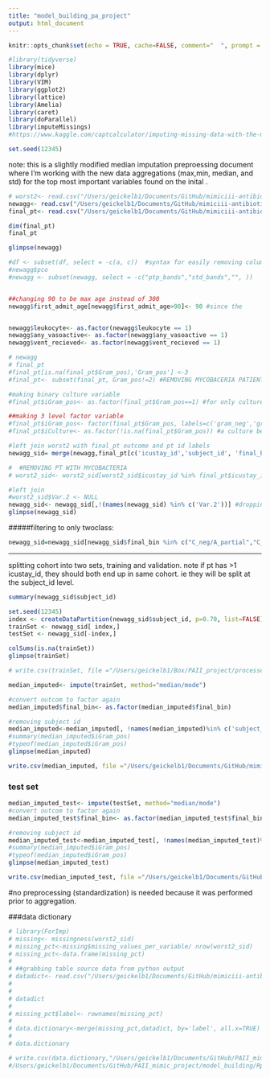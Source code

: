 ```yaml
---
title: "model_building_pa_project"
output: html_document
---
```



```r
knitr::opts_chunk$set(echo = TRUE, cache=FALSE, comment="  ", prompt = TRUE)

#library(tidyverse)
library(mice)
library(dplyr)
library(VIM)
library(ggplot2)
library(lattice)
library(Amelia)
library(caret)
library(doParallel)
library(imputeMissings)
#https://www.kaggle.com/captcalculator/imputing-missing-data-with-the-mice-package-in-r  #great reference

set.seed(12345)
```


note: this is a slightly modified median imputation preproessing document where I'm working with the new data aggregations (max,min, median, and std) for the top most important variables found on the inital .
```r
# worst2<- read.csv("/Users/geickelb1/Documents/GitHub/mimiciii-antibiotics-modeling/data/processed/04042019_worstdf_preImp.csv",stringsAsFactors=TRUE, check.names=FALSE)
newagg<- read.csv("/Users/geickelb1/Documents/GitHub/mimiciii-antibiotics-modeling/data/processed/merged/04042019_newaggdf2_std.csv",stringsAsFactors=TRUE, check.names=FALSE)
final_pt<- read.csv("/Users/geickelb1/Documents/GitHub/mimiciii-antibiotics-modeling/data/raw/csv/04042019_final_pt_df2_v.csv",stringsAsFactors=TRUE, check.names=FALSE)

```

```r
dim(final_pt)
final_pt
```



```r
glimpse(newagg)

#df <- subset(df, select = -c(a, c))  #syntax for easily removing columns
#newagg$pco
#newagg <- subset(newagg, select = -c("ptp_bands","std_bands","", ))
```


```r

```

```r

##changing 90 to be max age instead of 300
newagg$first_admit_age[newagg$first_admit_age>90]<- 90 #since the 


newagg$leukocyte<- as.factor(newagg$leukocyte == 1)
newagg$any_vasoactive<- as.factor(newagg$any_vasoactive == 1)
newagg$vent_recieved<- as.factor(newagg$vent_recieved == 1)

# newagg
# final_pt
#final_pt[is.na(final_pt$Gram_pos),'Gram_pos'] <-3
#final_pt<- subset(final_pt, Gram_pos!=2) #REMOVING MYCOBACERIA PATIENTS

#making binary culture variable
#final_pt$iGram_pos<- as.factor(final_pt$Gram_pos==1) #for only culture pos, if gram pos=True, else False

##making 3 level factor variable
#final_pt$iGram_pos<- factor(final_pt$Gram_pos, labels=c('gram_neg','gram_pos','culture_neg'))
#final_pt$iCulture<- as.factor(!is.na(final_pt$Gram_pos)) #a culture being present =True, else False


```



```r

#left join worst2 with final_pt outcome and pt id labels
newagg_sid= merge(newagg,final_pt[c('icustay_id','subject_id', 'final_bin')], by='icustay_id', all.x=TRUE)

#  #REMOVING PT WITH MYCOBACTERIA
# worst2_sid<- worst2_sid[worst2_sid$icustay_id %in% final_pt$icustay_id,]

#left join
#worst2_sid$Var.2 <- NULL
newagg_sid<- newagg_sid[,!(names(newagg_sid) %in% c('Var.2'))] #dropping a weird var.2. 
glimpse(newagg_sid)

```


#####filtering to only twoclass:

```r
newagg_sid=newagg_sid[newagg_sid$final_bin %in% c("C_neg/A_partial","C_pos/A_full"),]
```


---------------
splitting cohort into two sets, training and validation. note if pt has >1 icustay_id, they should both end up in same cohort. ie they will be split at the subject_id level.
```r
summary(newagg_sid$subject_id)
```


```r
set.seed(12345)
index <- createDataPartition(newagg_sid$subject_id, p=0.70, list=FALSE)
trainSet <- newagg_sid[ index,]
testSet <- newagg_sid[-index,]

```

```r
colSums(is.na(trainSet))
glimpse(trainSet)

# write.csv(trainSet, file ="/Users/geickelb1/Box/PAII_project/processed_data/pre_imputation_datasets/20190401_train_noimpute.csv", row.names=FALSE)
```



```r
median_imputed<- impute(trainSet, method="median/mode")
```

```r
#convert outcom to factor again
median_imputed$final_bin<- as.factor(median_imputed$final_bin)

#removing subject id
median_imputed<-median_imputed[, !names(median_imputed)%in% c('subject_id')]
#summary(median_imputed$iGram_pos)
#typeof(median_imputed$iGram_pos)
glimpse(median_imputed)
```

```r
write.csv(median_imputed, file ="/Users/geickelb1/Documents/GitHub/mimiciii-antibiotics-modeling/models/imputation/04042019_newagg2_median_imputed_train.csv", row.names=FALSE) #"/Users/geickelb1/Documents/GitHub/PAII_mimic_project/processed_data/20190221_median_imputed.csv")

```



### test set

```r

median_imputed_test<- impute(testSet, method="median/mode")
#convert outcom to factor again
median_imputed_test$final_bin<- as.factor(median_imputed_test$final_bin)

#removing subject id
median_imputed_test<-median_imputed_test[, !names(median_imputed_test)%in% c('subject_id')]
#summary(median_imputed$iGram_pos)
#typeof(median_imputed$iGram_pos)
glimpse(median_imputed_test)
```



```r
write.csv(median_imputed_test, file ="/Users/geickelb1/Documents/GitHub/mimiciii-antibiotics-modeling/models/imputation/04042019_newagg2_median_imputed_test.csv", row.names=FALSE)

```



#no preprocessing (standardization) is needed because it was performed prior to aggregation.


###data dictionary
```r
# library(ForImp)
# missing<- missingness(worst2_sid)
# missing_pct<-missing$missing_values_per_variable/ nrow(worst2_sid)
# missing_pct<-data.frame(missing_pct)
# 
# ##grabbing table source data from python output
# datadict<- read.csv("/Users/geickelb1/Documents/GitHub/mimiciii-antibiotics-modeling/data/processed/PA_project/merged/25012019_pa_data_dictionary.csv",stringsAsFactors=TRUE, check.names=FALSE)
# 
# 
# datadict
# 
# missing_pct$label<- rownames(missing_pct)
# 
# data.dictionary<-merge(missing_pct,datadict, by='label', all.x=TRUE)
# 
# data.dictionary
```

```r
# write.csv(data.dictionary,"/Users/geickelb1/Documents/GitHub/PAII_mimic_project/model_building/data_dictonary.csv")
#/Users/geickelb1/Documents/GitHub/PAII_mimic_project/model_building/Rplots.pdf
```

